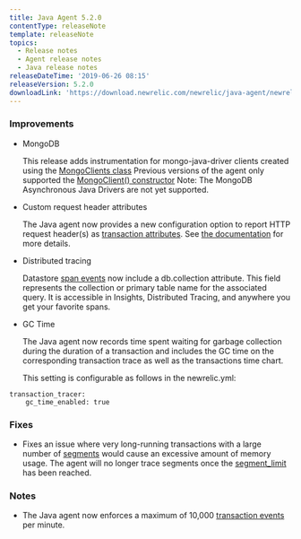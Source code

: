```yaml
---
title: Java Agent 5.2.0
contentType: releaseNote
template: releaseNote
topics:
  - Release notes
  - Agent release notes
  - Java release notes
releaseDateTime: '2019-06-26 08:15'
releaseVersion: 5.2.0
downloadLink: 'https://download.newrelic.com/newrelic/java-agent/newrelic-agent/5.2.0/'
---
```


### Improvements

* MongoDB

  This release adds instrumentation for mongo-java-driver clients created using the [MongoClients class](https://mongodb.github.io/mongo-java-driver/3.10/javadoc/com/mongodb/client/MongoClients.html) Previous versions of the agent only supported the [MongoClient() constructor](https://mongodb.github.io/mongo-java-driver/3.10/javadoc/com/mongodb/MongoClient.html) Note: The MongoDB Asynchronous Java Drivers are not yet supported.
* Custom request header attributes

  The Java agent now provides a new configuration option to report HTTP request header(s) as [transaction attributes](https://docs.newrelic.com/docs/agents/manage-apm-agents/agent-data/agent-attributes). See [the documentation](https://docs.newrelic.com/docs/agents/java-agent/configuration/java-agent-configuration-config-file#tt-custom-request-headers) for more details.
* Distributed tracing

  Datastore [span events](https://docs.newrelic.com/docs/apm/distributed-tracing/ui-data/span-event) now include a db.collection attribute. This field represents the collection or primary table name for the associated query. It is accessible in Insights, Distributed Tracing, and anywhere you get your favorite spans.
* GC Time

  The Java agent now records time spent waiting for garbage collection during the duration of a transaction and includes the GC time on the corresponding transaction trace as well as the transactions time chart.

  This setting is configurable as follows in the newrelic.yml:

```
transaction_tracer:
    gc_time_enabled: true
```

### Fixes

* Fixes an issue where very long-running transactions with a large number of [segments](https://docs.newrelic.com/docs/apm/transactions/intro-transactions/transactions-new-relic-apm#segments) would cause an excessive amount of memory usage. The agent will no longer trace segments once the [segment_limit](https://docs.newrelic.com/docs/agents/java-agent/configuration/java-agent-configuration-config-file#cfg-tt-segment_limit) has been reached.

### Notes

* The Java agent now enforces a maximum of 10,000 [transaction events](https://docs.newrelic.com/docs/agents/java-agent/configuration/java-agent-configuration-config-file#ae-max_samples_stored) per minute.
